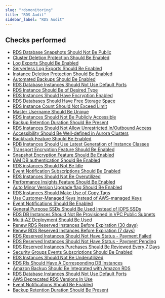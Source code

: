 ```yaml
---
slug: "rdsmonitoring"
title: "RDS Audit"
sidebar_label: "RDS Audit"
---
```


## Checks performed

- [RDS Database Snapshots Should Not Be Public](rdsmonitoring/rules/rds_public_snapshots)
- [Cluster Deletion Protection Should Be Enabled](rdsmonitoring/rules/cluster_deletion_protection)
- [Log Exports Should Be Enabled](rdsmonitoring/rules/rds_log_exports)
- [Serverless Log Exports Should Be Enabled](rdsmonitoring/rules/serverless_log_exports)
- [Instance Deletion Protection Should Be Enabled](rdsmonitoring/rules/rds_instance_deletion_protection)
- [Automated Backups Should Be Enabled](rdsmonitoring/rules/rds_automated_backups_enabled)
- [RDS Database Instances Should Not Use Default Ports](rdsmonitoring/rules/rds_default_port)
- [RDS Instance Should Be of Desired Type](rdsmonitoring/rules/rds_desired_instance_type)
- [RDS Instances Should Have Encryption Enabled](rdsmonitoring/rules/rds_encryption_enabled)
- [RDS Databases Should Have Free Storage Space](rdsmonitoring/rules/rds_free_storage_space)
- [RDS Instance Count Should Not Exceed Limit](rdsmonitoring/rules/rds_instance_counts)
- [Master Username Should Be Unique](rdsmonitoring/rules/rds_user_name)
- [RDS Instances Should Not Be Publicly Accessible](rdsmonitoring/rules/rds_publicly_accessible)
- [Backup Retention Duration Should Be Present](rdsmonitoring/rules/rds_retention_days)
- [RDS Instances Should Not Allow Unrestricted In/Outbound Access](rdsmonitoring/rules/rds_db_security_group)
- [Accessibility Should Be Well-defined in Aurora Clusters](rdsmonitoring/rules/rds_aurora_db_instance_accessibility)
- [Backtrack Feature Should Be Enabled](rdsmonitoring/rules/rds_backtrack)
- [RDB Instances Should Use Latest Generation of Instance Classes](rdsmonitoring/rules/rds_db_instance_generation)
- [Transport Encryption Feature Should Be Enabled](rdsmonitoring/rules/rds_transport_encryption)
- [Snapshot Encryption Feature Should Be Enabled](rdsmonitoring/rules/rds_snapshot_encryption)
- [IAM DB authentication Should Be Enabled](rdsmonitoring/rules/rds_iam_db_authentication)
- [RDS instances Should Not Be Idle](rdsmonitoring/rules/rds_idle_instance)
- [Event Notification Subscriptions Should Be Enabled](rdsmonitoring/rules/rds_instance_level_events_subscriptions)
- [RDS Instances Should Not Be Overutilized](rdsmonitoring/rules/rds_overutilized_instances)
- [Performance Insights Feature Should Be Enabled](rdsmonitoring/rules/rds_performance_insights)
- [Auto Minor Version Upgrade flag Should Be Enabled](rdsmonitoring/rules/rds_auto_minor_version_upgrade)
- [RDS Instances Should Make Use of Copy Tags](rdsmonitoring/rules/rds_copy_tags_to_snapshots)
- [Use Customer-Managed Keys instead of AWS-managed Keys](rdsmonitoring/rules/rds_encrypted_with_kms_cmks)
- [Event Notifications Should Be Enabled](rdsmonitoring/rules/rds_event_notifications)
- [General Purpose SSDs Should Be Used Instead of IOPS SSDs](rdsmonitoring/rules/rds_general_purpose_ssd)
- [RDS DB Instances Should Not Be Provisioned in VPC Public Subnets](rdsmonitoring/rules/rds_instance_not_in_public_subnet)
- [Multi-AZ Deployment Should Be Used](rdsmonitoring/rules/rds_multi_az)
- [Renew RDS Reserved Instances Before Expiration (30 days)](rdsmonitoring/rules/rds_lease_expiration_30_days)
- [Renew RDS Reserved Instances Before Expiration (7 days)](rdsmonitoring/rules/rds_lease_expiration_7_days)
- [RDS Reserved Instances Should Not Have Status - Payment Failed](rdsmonitoring/rules/rds_reserved_instance_payment_failed)
- [RDS Reserved Instances Should Not Have Status - Payment Pending](rdsmonitoring/rules/rds_reserved_instance_payment_pending)
- [RDS Reserved Instances Purchases Should Be Reviewed Every 7 Days](rdsmonitoring/rules/rds_reserved_instance_recent_purchases)
- [Security Groups Events Subscriptions Should Be Enabled](rdsmonitoring/rules/rds_security_groups_events_subscriptions)
- [RDS Instances Should Not Be Underutilized](rdsmonitoring/rules/rds_underutilized_instance)
- [RDS RIs Should Have A Corresponding DB Instances](rdsmonitoring/rules/rds_unused_reserved_instances)
- [Amazon Backup Should Be Integrated with Amazon RDS](rdsmonitoring/rules/rds_amazon_backup_integrated)
- [RDS Database Instances Should Not Use Default Ports](rdsmonitoring/rules/rds_default_ports)
- [AWS Deprecated RDS Versions In Use](rdsmonitoring/rules/rds_deprecated_versions_in_use)
- [Event Notifications Should Be Enabled](rdsmonitoring/rules/rds_event_notification_enabled)
- [Backup Retention Duration Should Be Present](rdsmonitoring/rules/rds_backup_retention_days) 
